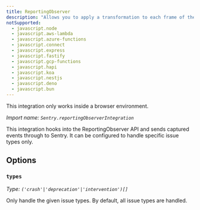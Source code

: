 ```yaml
---
title: ReportingObserver
description: "Allows you to apply a transformation to each frame of the stack trace."
notSupported:
  - javascript.node
  - javascript.aws-lambda
  - javascript.azure-functions
  - javascript.connect
  - javascript.express
  - javascript.fastify
  - javascript.gcp-functions
  - javascript.hapi
  - javascript.koa
  - javascript.nestjs
  - javascript.deno
  - javascript.bun
---
```


<Alert level="info">

This integration only works inside a browser environment.

</Alert>

_Import name: `Sentry.reportingObserverIntegration`_

This integration hooks into the ReportingObserver API and sends captured events through to Sentry. It can be configured to handle specific issue types only.

<PlatformContent includePath="configuration/reporting-observer" />

## Options

### `types`

_Type: `('crash'|'deprecation'|'intervention')[]`_

Only handle the given issue types. By default, all issue types are handled.
